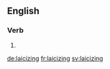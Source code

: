 ==English==

===Verb===
{{head|en|present participle}}

# {{present participle of|laicize|lang=en|nocat=1}}

[[de:laicizing]]
[[fr:laicizing]]
[[sv:laicizing]]